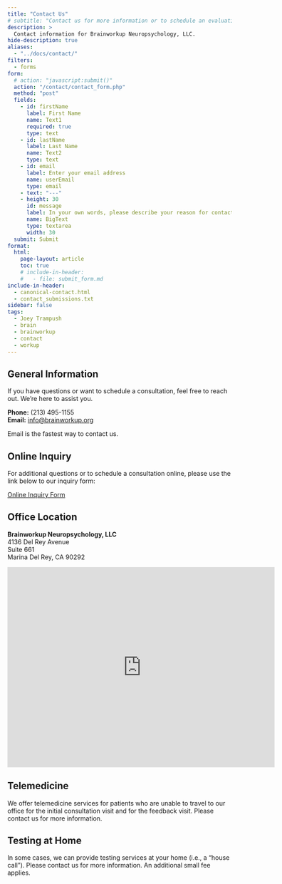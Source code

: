 ```yaml
---
title: "Contact Us"
# subtitle: "Contact us for more information or to schedule an evaluation. We're here to help."
description: >
  Contact information for Brainworkup Neuropsychology, LLC.
hide-description: true
aliases:
  - "../docs/contact/"
filters:
  - forms
form:
  # action: "javascript:submit()"
  action: "/contact/contact_form.php"
  method: "post"
  fields:
    - id: firstName
      label: First Name
      name: Text1
      required: true
      type: text
    - id: lastName
      label: Last Name
      name: Text2
      type: text
    - id: email
      label: Enter your email address
      name: userEmail
      type: email
    - text: "---"
    - height: 30
      id: message
      label: In your own words, please describe your reason for contacting us.
      name: BigText
      type: textarea
      width: 30
  submit: Submit
format:
  html:
    page-layout: article
    toc: true
    # include-in-header:
    #   - file: submit_form.md
include-in-header:
  - canonical-contact.html
  - contact_submissions.txt
sidebar: false
tags:
  - Joey Trampush
  - brain
  - brainworkup
  - contact
  - workup
---
```


## General Information

If you have questions or want to schedule a consultation, feel free to reach out. We're here to assist you.

**Phone:** (213) 495-1155\
**Email:** [info@brainworkup.org](mailto:info@brainworkup.org)

::: {.callout-note}
Email is the fastest way to contact us.
:::

## Online Inquiry

For additional questions or to schedule a consultation online, please use the
link below to our inquiry form:

[Online Inquiry Form](https://forms.gle/UNx9qUcihytE63qt5)

## Office Location

**Brainworkup Neuropsychology, LLC**\
4136 Del Rey Avenue\
Suite 661\
Marina Del Rey, CA 90292\

<iframe src="https://www.google.com/maps/embed?pb=!1m18!1m12!1m3!1d3305.507752037753!2d-118.44124318478369!3d33.98028588062893!2m3!1f0!2f0!3f0!3m2!1i1024!2i768!4f13.1!3m3!1m2!1s0x80c2ba3713c9d4c7%3A0x7e2b1a2e5f23d79c!2s4136%20Del%20Rey%20Ave%2C%20Marina%20Del%20Rey%2C%20CA%2090292%2C%20USA!5e0!3m2!1sen!2s!4v1662032749326!5m2!1sen!2s" width="600" height="450" style="border:0;" allowfullscreen="" loading="lazy"></iframe>

## Telemedicine

We offer telemedicine services for patients who are unable to travel to our
office for the initial consultation visit and for the feedback visit. Please contact us for more information.

## Testing at Home

In some cases, we can provide testing services at your home (i.e., a "house
call"). Please contact us for more information. An additional small fee applies.

<!-- ## Form

{{< form >}} -->

<!-- #### Form submission

<form name="contact" netlify>
  <p>
    <label>Name <input type="text" name="name" /></label>
  </p>
  <p>
    <label>Email <input type="email" name="email" /></label>
  </p>
  <p>
    <button type="submit">Send</button>
  </p>
</form> -->


<!-- ## PHP

```{=html}
<body>

<form action="welcome_get.php" method="get">
Name: <input type="text" name="name"><br>
E-mail: <input type="text" name="email"><br>
<input type="submit">
</form>

</body>
``` -->

